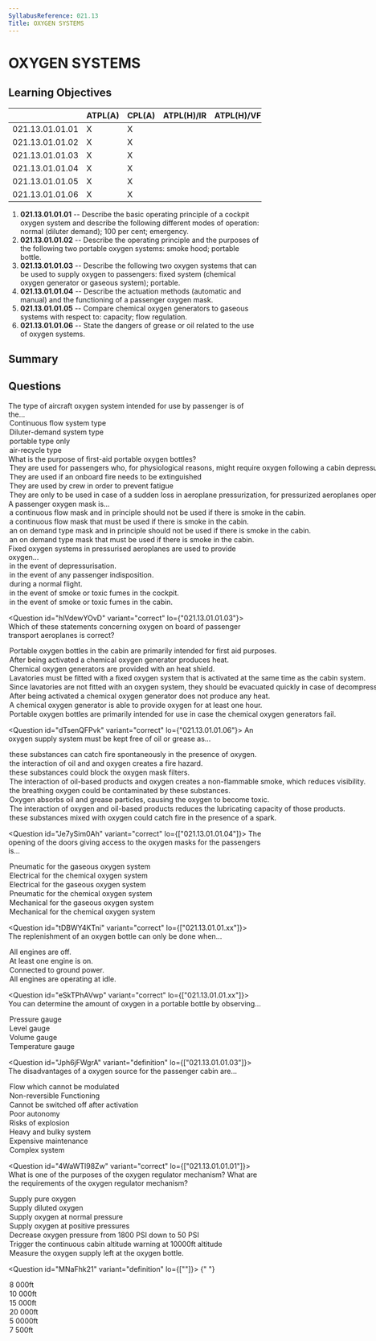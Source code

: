 ```yaml
---
SyllabusReference: 021.13
Title: OXYGEN SYSTEMS
---
```


# OXYGEN SYSTEMS

## Learning Objectives

|                 | ATPL(A) | CPL(A) | ATPL(H)/IR | ATPL(H)/VFR | CPL(H) | IR  | CBIR(A) |
| --------------- | ------- | ------ | ---------- | ----------- | ------ | --- | ------- |
| 021.13.01.01.01 | X       | X      |            |             |        |     |         |
| 021.13.01.01.02 | X       | X      |            |             |        |     |         |
| 021.13.01.01.03 | X       | X      |            |             |        |     |         |
| 021.13.01.01.04 | X       | X      |            |             |        |     |         |
| 021.13.01.01.05 | X       | X      |            |             |        |     |         |
| 021.13.01.01.06 | X       | X      |            |             |        |     |         |

1. **021.13.01.01.01** -- Describe the basic operating principle of a cockpit
   oxygen system and describe the following different modes of operation: normal
   (diluter demand); 100 per cent; emergency.
2. **021.13.01.01.02** -- Describe the operating principle and the purposes of
   the following two portable oxygen systems: smoke hood; portable bottle.
3. **021.13.01.01.03** -- Describe the following two oxygen systems that can be
   used to supply oxygen to passengers: fixed system (chemical oxygen generator
   or gaseous system); portable.
4. **021.13.01.01.04** -- Describe the actuation methods (automatic and manual)
   and the functioning of a passenger oxygen mask.
5. **021.13.01.01.05** -- Compare chemical oxygen generators to gaseous systems
   with respect to: capacity; flow regulation.
6. **021.13.01.01.06** -- State the dangers of grease or oil related to the use
   of oxygen systems.

## Summary

## Questions

<Question id="xfI7xEks8j" variant="definition" lo="021.13.01.01.04">
  <Text variant="oneCorrect">
    The type of aircraft oxygen system intended for use by <Subject /> passenger
    is of the...
  </Text>
  <Option id="xfI7xEks8j-1" subject="passengers">
    Continuous flow system type
  </Option>
  <Option id="xfI7xEks8j-2" subject="flight crew">
    Diluter-demand system type
  </Option>
  <Option id="xfI7xEks8j-3">portable type only</Option>
  <Option id="xfI7xEks8j-4">air-recycle type</Option>
</Question>

<Question id="tJ0IhCYlry" variant="correct" lo="021.13.01.01.03">
  <Text variant="oneCorrect">
    What is the purpose of first-aid portable oxygen bottles?
  </Text>
  <Option id="tJ0IhCYlry-1" correct>
    They are used for passengers who, for physiological reasons, might require
    oxygen following a cabin depressurization.
  </Option>
  <Option id="tJ0IhCYlry-2">
    They are used if an onboard fire needs to be extinguished
  </Option>
  <Option id="tJ0IhCYlry-3">
    They are used by crew in order to prevent fatigue
  </Option>
  <Option id="tJ0IhCYlry-4">
    They are only to be used in case of a sudden loss in aeroplane
    pressurization, for pressurized aeroplanes operated at pressure altitudes of
    10000 ft and above
  </Option>
</Question>

<Question id="rZiMIpzK8H" variant="correct" lo="021.13.01.01.03">
  <Text variant="oneCorrect">A passenger oxygen mask is...</Text>
  <Option
    id="rZiMIpzK8H-1"
    correct
    why="a mixture of pure oxygen together with cabin air will be supplied, therefore it should not be used if there is smoke on the cabin."
  >
    a continuous flow mask and in principle should not be used if there is smoke
    in the cabin.
  </Option>
  <Option id="rZiMIpzK8H-2">
    a continuous flow mask that must be used if there is smoke in the cabin.
  </Option>
  <Option id="rZiMIpzK8H-3">
    an on demand type mask and in principle should not be used if there is smoke
    in the cabin.
  </Option>
  <Option id="rZiMIpzK8H-4">
    an on demand type mask that must be used if there is smoke in the cabin.
  </Option>
</Question>

<Question id="gGIF3THCXF" variant="correct" lo="021.13.01.01.03">
  <Text variant="multipleCorrect" select={6}>
    Fixed oxygen systems in pressurised aeroplanes are used to provide oxygen...
  </Text>
  <Option id="gGIF3THCXF-1" correct>
    in the event of depressurisation.
  </Option>
  <Option id="gGIF3THCXF-2">
    in the event of any passenger indisposition.
  </Option>
  <Option id="gGIF3THCXF-3">during a normal flight.</Option>
  <Option
    id="gGIF3THCXF-4"
    correct
    why="the cockpit oxygen system does not mix with cabin air, therefore it is suitable for use in case of smoke."
  >
    in the event of smoke or toxic fumes in the cockpit.
  </Option>
  <Option
    id="gGIF3THCXF-5"
    why="fixed oxygen systems in the cabin mix pure oxygen with cabin air, and are therefore inadequate in case of cabin smoke."
  >
    in the event of smoke or toxic fumes in the cabin.
  </Option>
</Question>

<Question id="hlVdewYOvD" variant="correct" lo={"021.13.01.01.03"}>
  <Text variant="oneCorrect">
    Which of these statements concerning oxygen on board of passenger transport
    aeroplanes is correct?
  </Text>
  <Option id="hlVdewYOvD-1" correct>
    Portable oxygen bottles in the cabin are primarily intended for first aid
    purposes.
  </Option>
  <Option id="hlVdewYOvD-2" correct>
    After being activated a chemical oxygen generator produces heat.
  </Option>
  <Option id="hlVdewYOvD-3" correct>
    Chemical oxygen generators are provided with an heat shield.
  </Option>
  <Option id="hlVdewYOvD-4" correct>
    Lavatories must be fitted with a fixed oxygen system that is activated at
    the same time as the cabin system.
  </Option>
  <Option
    id="hlVdewYOvD-5"
    why="lavatories must be equipped with an oxygen system as any other cabin location"
  >
    Since lavatories are not fitted with an oxygen system, they should be
    evacuated quickly in case of decompression.
  </Option>
  <Option id="hlVdewYOvD-6" why="chemical generators heat up when activated">
    After being activated a chemical oxygen generator does not produce any heat.
  </Option>
  <Option
    id="hlVdewYOvD-7"
    why="chemical generators typically have a lifespan of less than 15 mins as they are intended to supply oxygen only during enough time to allow the aircraft to descend below 10.000ft"
  >
    A chemical oxygen generator is able to provide oxygen for at least one hour.
  </Option>
  <Option id="hlVdewYOvD-8" why="their primary use is for first aid purposes.">
    Portable oxygen bottles are primarily intended for use in case the chemical
    oxygen generators fail.
  </Option>
</Question>

<Question id="dTsenQFPvk" variant="correct" lo={"021.13.01.01.06"}>
  <Text variant="oneCorrect">
    An oxygen supply system must be kept free of oil or grease as...
  </Text>
  <Option
    id="dTsenQFPvk-1"
    correct
    why="Spontaneous in this case means 'without the need of a spark'"
  >
    these substances can catch fire spontaneously in the presence of oxygen.
  </Option>
  <Option id="dTsenQFPvk-2" correct>
    the interaction of oil and and oxygen creates a fire hazard.
  </Option>
  <Option id="dTsenQFPvk-3">
    these substances could block the oxygen mask filters.
  </Option>
  <Option id="dTsenQFPvk-4">
    The interaction of oil-based products and oxygen creates a non-flammable
    smoke, which reduces visibility.
  </Option>
  <Option id="dTsenQFPvk-5">
    the breathing oxygen could be contaminated by these substances.
  </Option>
  <Option id="dTsenQFPvk-6">
    Oxygen absorbs oil and grease particles, causing the oxygen to become toxic.
  </Option>
  <Option
    id="dTsenQFPvk-7"
    why="Although correct, maintaining good oil lubrication properties is not even close to a priority in an oxygen system."
  >
    The interaction of oxygen and oil-based products reduces the lubricating
    capacity of those products.
  </Option>
  <Option
    id="dTsenQFPvk-8"
    why="no spark is necessary. 100% oxygen is usually enough to ignite most combustible mixtures"
  >
    these substances mixed with oxygen could catch fire in the presence of a
    spark.
  </Option>
</Question>

<Question id="Je7ySim0Ah" variant="correct" lo={["021.13.01.01.04"]}>
  <Text variant="multipleCorrect" select={4}>
    The opening of the doors giving access to the oxygen masks for the
    passengers is...
  </Text>
  <Option id="Je7ySim0Ah-1" correct why="" key={1}>
    Pneumatic for the gaseous oxygen system
  </Option>
  <Option id="Je7ySim0Ah-2" correct why="" key={2}>
    Electrical for the chemical oxygen system
  </Option>
  <Option id="Je7ySim0Ah-3" why="" key={1}>
    Electrical for the gaseous oxygen system
  </Option>
  <Option id="Je7ySim0Ah-4" why="" key={2}>
    Pneumatic for the chemical oxygen system
  </Option>
  <Option id="Je7ySim0Ah-5" why="" key={1}>
    Mechanical for the gaseous oxygen system
  </Option>
  <Option id="Je7ySim0Ah-6" why="" key={2}>
    Mechanical for the chemical oxygen system
  </Option>
</Question>

<Question id="tDBWY4KTni" variant="correct" lo={["021.13.01.01.xx"]}>
  <Text variant="oneCorrect">
    The replenishment of an oxygen bottle can only be done when...
  </Text>
  <Option
    id="tDBWY4KTni-1"
    correct
    why="To prevent accidental combustion of an oxygen rich environment, this dangerous operation must be done with engines off."
  >
    All engines are off.
  </Option>
  <Option id="tDBWY4KTni-2" why="">
    At least one engine is on.
  </Option>
  <Option id="tDBWY4KTni-3" why="">
    Connected to ground power.
  </Option>
  <Option id="tDBWY4KTni-4" why="">
    All engines are operating at idle.
  </Option>
</Question>

<Question id="eSkTPhAVwp" variant="correct" lo={["021.13.01.01.xx"]}>
  <Text variant="oneCorrect">
    You can determine the amount of oxygen in a portable bottle by observing...
  </Text>
  <Option id="eSkTPhAVwp-1" correct why="">
    Pressure gauge
  </Option>
  <Option id="eSkTPhAVwp-2" why="">
    Level gauge
  </Option>
  <Option id="eSkTPhAVwp-3" why="">
    Volume gauge
  </Option>
  <Option id="eSkTPhAVwp-4" why="">
    Temperature gauge
  </Option>
</Question>

<Question id="Jph6jFWgrA" variant="definition" lo={["021.13.01.01.03"]}>
  <Text variant="multipleCorrect" select={5}>
    The disadvantages of a <Subject /> oxygen source for the passenger cabin
    are...
  </Text>
  <Option id="Jph6jFWgrA-1" subject={["chemical"]} why="">
    Flow which cannot be modulated
  </Option>
  <Option id="Jph6jFWgrA-2" subject={["chemical"]} why="" key={1}>
    Non-reversible Functioning
  </Option>
  <Option id="Jph6jFWgrA-3" subject={["chemical"]} why="" key={1}>
    Cannot be switched off after activation
  </Option>
  <Option id="Jph6jFWgrA-4" subject={["chemical"]} why="">
    Poor autonomy
  </Option>
  <Option id="Jph6jFWgrA-5" why={["gaseous"]}>
    Risks of explosion
  </Option>
  <Option id="Jph6jFWgrA-6" why={["gaseous"]}>
    Heavy and bulky system
  </Option>
  <Option id="Jph6jFWgrA-7" why={["gaseous"]}>
    Expensive maintenance
  </Option>
  <Option id="Jph6jFWgrA-8" why={["gaseous"]}>
    Complex system
  </Option>
</Question>

<Question id="4WaWTl98Zw" variant="correct" lo={["021.13.01.01.01"]}>
  <Text variant="oneCorrect">
    What is one of the purposes of the oxygen regulator mechanism?
  </Text>
  <Text variant="multipleCorrect" select={5}>
    What are the requirements of the oxygen regulator mechanism?
  </Text>
  <Option id="4WaWTl98Zw-1" correct why="">
    Supply pure oxygen
  </Option>
  <Option id="4WaWTl98Zw-2" correct why="">
    Supply diluted oxygen
  </Option>
  <Option id="4WaWTl98Zw-3" correct why="">
    Supply oxygen at normal pressure
  </Option>
  <Option id="4WaWTl98Zw-4" correct why="">
    Supply oxygen at positive pressures
  </Option>
  <Option
    id="4WaWTl98Zw-5"
    why="The regulator pressure intake is around 300 PSI. The Pressure must be dropped from around 1800 PSI, down to 300 PSI before entering the regulator"
  >
    Decrease oxygen pressure from 1800 PSI down to 50 PSI
  </Option>
  <Option
    id="4WaWTl98Zw-6"
    why="The regulator is just a mechanical device, and does not trigger any warnings"
  >
    Trigger the continuous cabin altitude warning at 10000ft altitude
  </Option>
  <Option
    id="4WaWTl98Zw-7"
    why="This is measure with a pressure measurement device."
  >
    Measure the oxygen supply left at the oxygen bottle.
  </Option>
</Question>

<Question id="MNaFhk21" variant="definition" lo={[""]}>
  <Text variant="oneCorrect">
    {" "}
    <Subject />
  </Text>
  <Option id="MNaFhk21-1" subject={["An Alert"]} why="">
    8 000ft
  </Option>
  <Option id="MNaFhk21-2" subject={["Warning sounds"]} why="">
    10 000ft
  </Option>
  <Option id="MNaFhk21-3" subject={["Oxygen Mask drops"]} why="">
    15 000ft
  </Option>
  <Option id="MNaFhk21-4" why="">
    20 000ft
  </Option>
  <Option id="MNaFhk21-5" why="">
    5 0000ft
  </Option>
  <Option id="MNaFhk21-6" why="">
    7 500ft
  </Option>
</Question>

